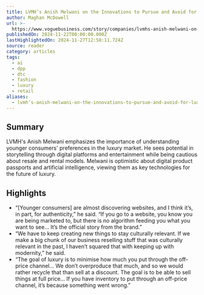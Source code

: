 ```yaml
---
title: LVMH’s Anish Melwani on the Innovations to Pursue and Avoid for Luxury
author: Maghan McDowell
url: >-
  https://www.voguebusiness.com/story/companies/lvmhs-anish-melwani-on-the-innovations-to-pursue-and-avoid-for-luxury
publishedOn: 2024-11-22T00:00:00.000Z
lastHighlightedOn: 2024-11-27T12:58:11.724Z
source: reader
category: articles
tags:
  - ai
  - dpp
  - dtc
  - fashion
  - luxury
  - retail
aliases:
  - lvmh’s-anish-melwani-on-the-innovations-to-pursue-and-avoid-for-luxury
---
```

## Summary

LVMH's Anish Melwani emphasizes the importance of understanding younger consumers' preferences in the luxury market. He sees potential in storytelling through digital platforms and entertainment while being cautious about resale and rental models. Melwani is optimistic about digital product passports and artificial intelligence, viewing them as key technologies for the future of luxury.

## Highlights
- “[Younger consumers] are almost discovering websites, and I think it’s, in part, for authenticity,” he said. “If you go to a website, you know you are being marketed to, but there is no algorithm feeding you what you want to see… It’s the official story from the brand.”
- “We have to keep creating new things to stay culturally relevant. If we make a big chunk of our business reselling stuff that was culturally relevant in the past, I haven’t squared that with keeping up with modernity,” he said.
- “The goal of luxury is to minimise how much you put through the off-price channel… We don’t overproduce that much, and so we would rather recycle that than sell at a discount. The goal is to be able to sell things at full price… If you have inventory to put through an off-price channel, it’s because something went wrong.”
